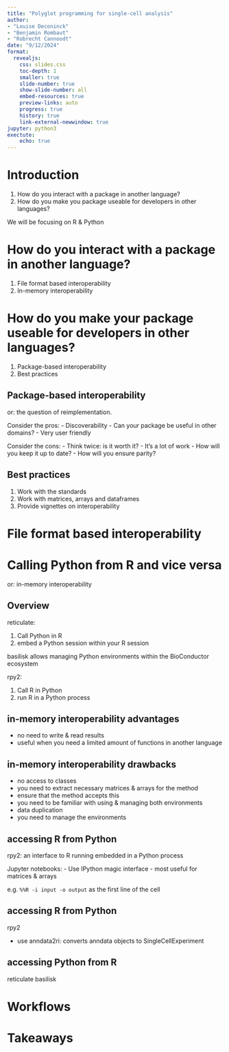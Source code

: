 ```yaml
---
title: "Polyglot programming for single-cell analysis"
author:
- "Louise Deconinck"
- "Benjamin Rombaut"
- "Robrecht Cannoodt"
date: "9/12/2024"
format:
  revealjs:
    css: slides.css
    toc-depth: 1
    smaller: true
    slide-number: true
    show-slide-number: all
    embed-resources: true
    preview-links: auto
    progress: true
    history: true
    link-external-newwindow: true
jupyter: python3
exectute:
    echo: true
---
```


# Introduction

1. How do you interact with a package in another language?
2. How do you make you package useable for developers in other languages?

We will be focusing on R & Python

# How do you interact with a package in another language?

1. File format based interoperability
2. In-memory interoperability

# How do you make your package useable for developers in other languages?

1. Package-based interoperability
2. Best practices

## Package-based interoperability
or: the question of reimplementation.

Consider the pros:
- Discoverability
- Can your package be useful in other domains?
- Very user friendly

Consider the cons:
- Think twice: is it worth it?
- It's a lot of work
- How will you keep it up to date?
- How will you ensure parity?

## Best practices
1. Work with the standards
2. Work with matrices, arrays and dataframes
3. Provide vignettes on interoperability

# File format based interoperability


# Calling Python from R and vice versa
or: in-memory interoperability

## Overview


reticulate:

1. Call Python in R
2. embed a Python session within your R session

basilisk allows managing Python environments within the BioConductor ecosystem

rpy2:

1. Call R in Python
2. run R in a Python process

## in-memory interoperability advantages
- no need to write & read results
- useful when you need a limited amount of functions in another language

## in-memory interoperability drawbacks
- no access to classes
- you need to extract necessary matrices & arrays for the method
- ensure that the method accepts this
- you need to be familiar with using & managing both environments
- data duplication
- you need to manage the environments

## accessing R from Python

rpy2: an interface to R running embedded in a Python process




Jupyter notebooks:
- Use IPython magic interface
- most useful for matrices & arrays

e.g. `%%R -i input -o output` as the first line of the cell

## accessing R from Python
rpy2

- use anndata2ri: converts anndata objects to SingleCellExperiment

## accessing Python from R
reticulate
basilisk



# Workflows

# Takeaways
